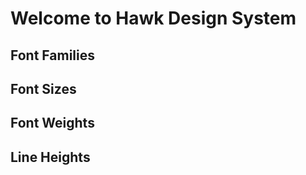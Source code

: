 
<Meta title="Example/Design Typography" />

# Welcome to Hawk Design System

## Font Families

<DesignTokenDocBlock categoryName="Font Families" viewType="card" />

## Font Sizes

<DesignTokenDocBlock categoryName="Font Sizes" />

## Font Weights

<DesignTokenDocBlock categoryName="Font Weights" />

## Line Heights

<DesignTokenDocBlock categoryName="Line Heights" />
